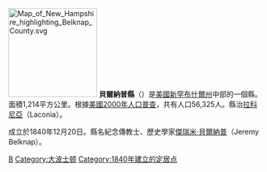 {{NoteTA
|T=zh-hans:贝尔纳普县 (新罕布什尔州); zh-hant:貝爾納普縣 (新罕布什爾州);
|1=zh-hans:新罕布什尔; zh-hant:新罕布什爾;
}}
[[File:Map_of_New_Hampshire_highlighting_Belknap_County.svg|175px]]
'''貝爾納普縣'''（{{lang-en|Belknap County}}）是[[美國|美國]][[新罕布什爾州|新罕布什爾州]]中部的一個縣。面積1,214平方公里。根據[[美國2000年人口普查|美國2000年人口普查]]，共有人口56,325人。縣治[[拉科尼亞_(新罕布什爾州)|拉科尼亞]]（Laconia）。

成立於1840年12月20日。縣名紀念傳教士、歷史學家[[傑瑞米·貝爾納普|傑瑞米·貝爾納普]]（Jeremy Belknap）。

{{New Hampshire}}

[[Category:新罕布什爾州行政區劃|B]]
[[Category:大波士顿|Category:大波士顿]]
[[Category:1840年建立的定居点|Category:1840年建立的定居点]]